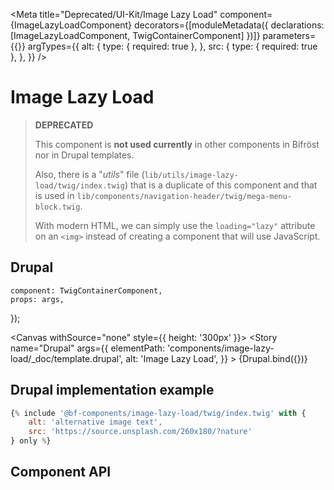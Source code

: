 
<Meta
    title="Deprecated/UI-Kit/Image Lazy Load"
    component={ImageLazyLoadComponent}
    decorators={[moduleMetadata({ declarations: [ImageLazyLoadComponent, TwigContainerComponent] })]}
    parameters={{}}
    argTypes={{
        alt: {
            type: { required: true },
        },
        src: {
            type: { required: true },
        },
    }}
/>

# Image Lazy Load

> __DEPRECATED__
>
> This component is __not used currently__ in other components in Bifröst nor in Drupal templates.
>
> Also, there is a "_utils_" file (`lib/utils/image-lazy-load/twig/index.twig`)
> that is a duplicate of this component and that is used in
> `lib/components/navigation-header/twig/mega-menu-block.twig`.
>
> With modern HTML, we can simply use the `loading="lazy"` attribute on an `<img>` instead of creating a component
> that will use JavaScript.
>

## Drupal

    component: TwigContainerComponent,
    props: args,
});

<Canvas withSource="none" style={{ height: '300px' }}>
    <Story
        name="Drupal"
        args={{
            elementPath: 'components/image-lazy-load/_doc/template.drupal',
            alt: 'Image Lazy Load',
        }}
    >
        {Drupal.bind({})}
    </Story>
</Canvas>

## Drupal implementation example

```jsx
{% include '@bf-components/image-lazy-load/twig/index.twig' with {
    alt: 'alternative image text',
    src: 'https://source.unsplash.com/260x180/?nature'
} only %}
```

## Component API

<ArgsTable of={ImageLazyLoadComponent} />
